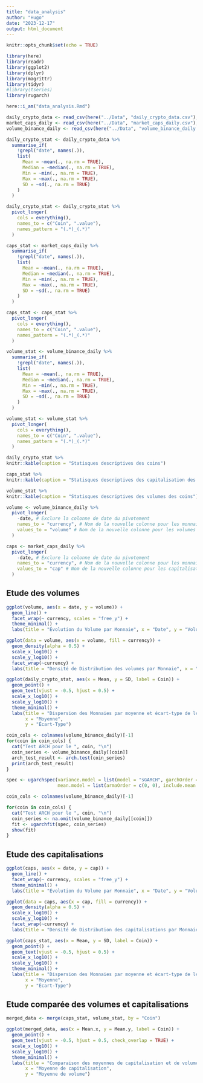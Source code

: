 ```yaml
---
title: "data_analysis"
author: "Hugo"
date: "2023-12-17"
output: html_document
---
```


```r
knitr::opts_chunk$set(echo = TRUE)
```

```r
library(here)
library(readr)
library(ggplot2)
library(dplyr)
library(magrittr)
library(tidyr)
#library(tseries)
library(rugarch)
```

```r
here::i_am("data_analysis.Rmd")
```

```r
daily_crypto_data <- read_csv(here("../Data", "daily_crypto_data.csv"), show_col_types = FALSE)
market_caps_daily <- read_csv(here("../Data", "market_caps_daily.csv"), show_col_types = FALSE)
volume_binance_daily <- read_csv(here("../Data", "volume_binance_daily.csv"), show_col_types = FALSE)
```

```r
daily_crypto_stat <- daily_crypto_data %>%
  summarise_if(
    !grepl("date", names(.)),
    list(
      Mean = ~mean(., na.rm = TRUE),
      Median = ~median(., na.rm = TRUE),
      Min = ~min(., na.rm = TRUE),
      Max = ~max(., na.rm = TRUE),
      SD = ~sd(., na.rm = TRUE)
    )
  )

daily_crypto_stat <- daily_crypto_stat %>%
  pivot_longer(
    cols = everything(),
    names_to = c("Coin", ".value"),
    names_pattern = "(.*)_(.*)"
  )

caps_stat <- market_caps_daily %>%
  summarise_if(
    !grepl("date", names(.)),
    list(
      Mean = ~mean(., na.rm = TRUE),
      Median = ~median(., na.rm = TRUE),
      Min = ~min(., na.rm = TRUE),
      Max = ~max(., na.rm = TRUE),
      SD = ~sd(., na.rm = TRUE)
    )
  )

caps_stat <- caps_stat %>%
  pivot_longer(
    cols = everything(),
    names_to = c("Coin", ".value"),
    names_pattern = "(.*)_(.*)"
  )

volume_stat <- volume_binance_daily %>%
  summarise_if(
    !grepl("date", names(.)),
    list(
      Mean = ~mean(., na.rm = TRUE),
      Median = ~median(., na.rm = TRUE),
      Min = ~min(., na.rm = TRUE),
      Max = ~max(., na.rm = TRUE),
      SD = ~sd(., na.rm = TRUE)
    )
  )

volume_stat <- volume_stat %>%
  pivot_longer(
    cols = everything(),
    names_to = c("Coin", ".value"),
    names_pattern = "(.*)_(.*)"
  )
```

```r
daily_crypto_stat %>%
knitr::kable(caption = "Statisques descriptives des coins")
```

```r
caps_stat %>%
knitr::kable(caption = "Statisques descriptives des capitalisation des coins")
```

```r
volume_stat %>%
knitr::kable(caption = "Statisques descriptives des volumes des coins")
```



```r
volume <- volume_binance_daily %>%
  pivot_longer(
    -date, # Exclure la colonne de date du pivotement
    names_to = "currency", # Nom de la nouvelle colonne pour les monnaies
    values_to = "volume" # Nom de la nouvelle colonne pour les volumes
  )

caps <- market_caps_daily %>%
  pivot_longer(
    -date, # Exclure la colonne de date du pivotement
    names_to = "currency", # Nom de la nouvelle colonne pour les monnaies
    values_to = "cap" # Nom de la nouvelle colonne pour les capitalisations
  )
```

## Etude des volumes

```r
ggplot(volume, aes(x = date, y = volume)) +
  geom_line() +
  facet_wrap(~ currency, scales = "free_y") +
  theme_minimal() +
  labs(title = "Évolution du Volume par Monnaie", x = "Date", y = "Volume")
```

```r
ggplot(data = volume, aes(x = volume, fill = currency)) +
  geom_density(alpha = 0.5) +
  scale_x_log10() +
  scale_y_log10() +
  facet_wrap(~currency) +
  labs(title = "Densité de Distribution des volumes par Monnaie", x = "Volume", y = "Densité")
```

```r
ggplot(daily_crypto_stat, aes(x = Mean, y = SD, label = Coin)) +
  geom_point() +
  geom_text(vjust = -0.5, hjust = 0.5) + 
  scale_x_log10() +
  scale_y_log10() +
  theme_minimal() +
  labs(title = "Dispersion des Monnaies par moyenne et écart-type de leur capitalisation", 
       x = "Moyenne", 
       y = "Écart-Type")
```

```r
coin_cols <- colnames(volume_binance_daily)[-1]
for(coin in coin_cols) {
  cat("Test ARCH pour le ", coin, "\n")
  coin_series <- volume_binance_daily[[coin]]
  arch_test_result <- arch.test(coin_series)
  print(arch_test_result)
}

```
```r
spec <- ugarchspec(variance.model = list(model = "sGARCH", garchOrder = c(1, 1)), 
                   mean.model = list(armaOrder = c(0, 0), include.mean = FALSE))

coin_cols <- colnames(volume_binance_daily)[-1]

for(coin in coin_cols) {
  cat("Test ARCH pour le ", coin, "\n")
  coin_series <- na.omit(volume_binance_daily[[coin]])
  fit <- ugarchfit(spec, coin_series)
  show(fit)
}
```


## Etude des capitalisations


```r
ggplot(caps, aes(x = date, y = cap)) +
  geom_line() +
  facet_wrap(~ currency, scales = "free_y") +
  theme_minimal() +
  labs(title = "Évolution du Volume par Monnaie", x = "Date", y = "Volume")
```

```r
ggplot(data = caps, aes(x = cap, fill = currency)) +
  geom_density(alpha = 0.5) +
  scale_x_log10() +
  scale_y_log10() +
  facet_wrap(~currency) +
  labs(title = "Densité de Distribution des capitalisations par Monnaie", x = "Capitalisation", y = "Densité")
```

```r
ggplot(caps_stat, aes(x = Mean, y = SD, label = Coin)) +
  geom_point() +
  geom_text(vjust = -0.5, hjust = 0.5) + 
  scale_x_log10() +
  scale_y_log10() +
  theme_minimal() +
  labs(title = "Dispersion des Monnaies par moyenne et écart-type de leur capitalisation", 
       x = "Moyenne", 
       y = "Écart-Type")
```

## Etude comparée des volumes et capitalisations

```r
merged_data <- merge(caps_stat, volume_stat, by = "Coin")

ggplot(merged_data, aes(x = Mean.x, y = Mean.y, label = Coin)) +
  geom_point() + 
  geom_text(vjust = -0.5, hjust = 0.5, check_overlap = TRUE) +
  scale_x_log10() +
  scale_y_log10() +
  theme_minimal() +
  labs(title = "Comparaison des moyennes de capitalisation et de volume par coin",
       x = "Moyenne de capitalisation",
       y = "Moyenne de volume")
```

